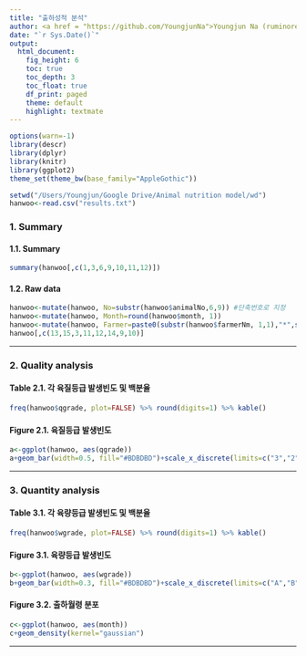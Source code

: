 ---
title: "출하성적 분석"
author: <a href = "https://github.com/YoungjunNa">Youngjun Na (ruminoreticulum@gmail.com)</a>
date: "`r Sys.Date()`"
output: 
  html_document:
    fig_height: 6
    toc: true
    toc_depth: 3
    toc_float: true
    df_print: paged
    theme: default
    highlight: textmate
---

```{r setup, echo=FALSE, include=FALSE}
options(warn=-1)
library(descr)
library(dplyr)
library(knitr)
library(ggplot2)
theme_set(theme_bw(base_family="AppleGothic"))

setwd("/Users/Youngjun/Google Drive/Animal nutrition model/wd")
hanwoo<-read.csv("results.txt")
```
 
### 1. Summary
#### 1.1. Summary

```{r data, echo=TRUE}
summary(hanwoo[,c(1,3,6,9,10,11,12)])
```

#### 1.2. Raw data

```{r cols.print=8, rows.print=10, echo=FALSE}
hanwoo<-mutate(hanwoo, No=substr(hanwoo$animalNo,6,9)) #단축번호로 지정
hanwoo<-mutate(hanwoo, Month=round(hanwoo$month, 1))
hanwoo<-mutate(hanwoo, Farmer=paste0(substr(hanwoo$farmerNm, 1,1),"*",substr(hanwoo$farmerNm, 3,3)))
hanwoo[,c(13,15,3,11,12,14,9,10)]
```


***

### 2. Quality analysis  

#### Table 2.1. 각 육질등급 발생빈도 및 백분율
```{r descr, echo=TRUE}
freq(hanwoo$qgrade, plot=FALSE) %>% round(digits=1) %>% kable()
```

#### Figure 2.1. 육질등급 발생빈도
```{r ggplot2, echo=TRUE}
a<-ggplot(hanwoo, aes(qgrade))
a+geom_bar(width=0.5, fill="#BDBDBD")+scale_x_discrete(limits=c("3","2","1","1+","1++"))
```

***  

### 3. Quantity analysis  


#### Table 3.1. 각 육량등급 발생빈도 및 백분율
```{r echo=TRUE}
freq(hanwoo$wgrade, plot=FALSE) %>% round(digits=1) %>% kable()
```

#### Figure 3.1. 육량등급 발생빈도
```{r echo=TRUE}
b<-ggplot(hanwoo, aes(wgrade))
b+geom_bar(width=0.3, fill="#BDBDBD")+scale_x_discrete(limits=c("A","B","C"))
```


#### Figure 3.2. 출하월령 분포
```{r echo=TRUE}
c<-ggplot(hanwoo, aes(month))
c+geom_density(kernel="gaussian")
```

***  
